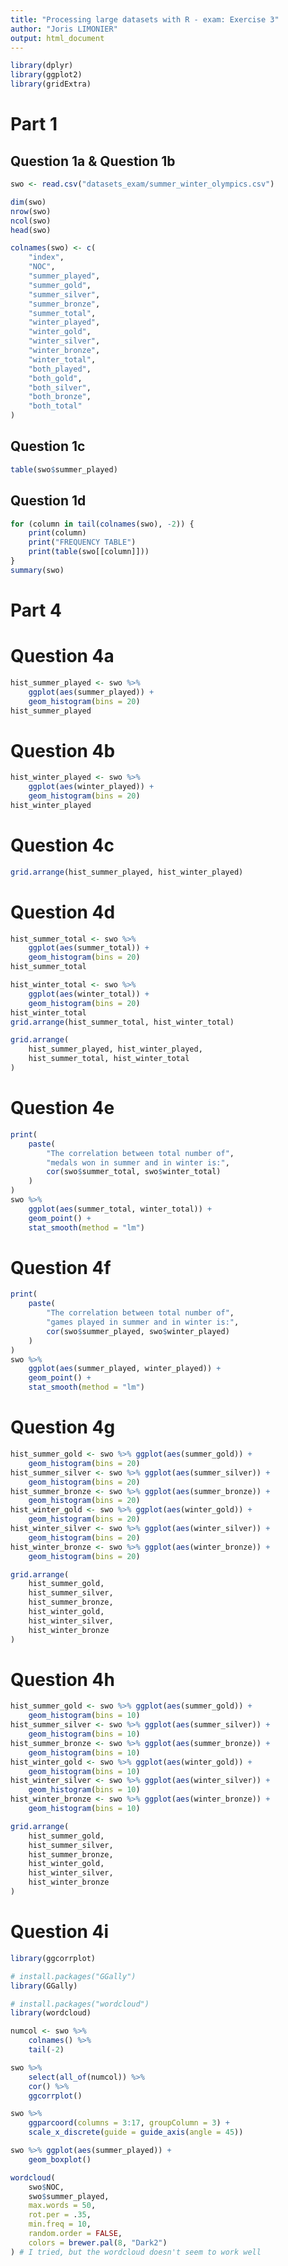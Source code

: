 ```yaml
---
title: "Processing large datasets with R - exam: Exercise 3"
author: "Joris LIMONIER"
output: html_document
---
```


```r
library(dplyr)
library(ggplot2)
library(gridExtra)
```

# Part 1
## Question 1a & Question 1b
```r
swo <- read.csv("datasets_exam/summer_winter_olympics.csv")

dim(swo)
nrow(swo)
ncol(swo)
head(swo)

colnames(swo) <- c(
    "index",
    "NOC",
    "summer_played",
    "summer_gold",
    "summer_silver",
    "summer_bronze",
    "summer_total",
    "winter_played",
    "winter_gold",
    "winter_silver",
    "winter_bronze",
    "winter_total",
    "both_played",
    "both_gold",
    "both_silver",
    "both_bronze",
    "both_total"
)
```
## Question 1c
```r
table(swo$summer_played)
```

## Question 1d
```r
for (column in tail(colnames(swo), -2)) {
    print(column)
    print("FREQUENCY TABLE")
    print(table(swo[[column]]))
}
summary(swo)
```

# Part 4
# Question 4a
```r
hist_summer_played <- swo %>%
    ggplot(aes(summer_played)) +
    geom_histogram(bins = 20)
hist_summer_played
```

# Question 4b
```r
hist_winter_played <- swo %>%
    ggplot(aes(winter_played)) +
    geom_histogram(bins = 20)
hist_winter_played
```

# Question 4c
```r
grid.arrange(hist_summer_played, hist_winter_played)
```

# Question 4d

```r
hist_summer_total <- swo %>%
    ggplot(aes(summer_total)) +
    geom_histogram(bins = 20)
hist_summer_total

hist_winter_total <- swo %>%
    ggplot(aes(winter_total)) +
    geom_histogram(bins = 20)
hist_winter_total
grid.arrange(hist_summer_total, hist_winter_total)

grid.arrange(
    hist_summer_played, hist_winter_played,
    hist_summer_total, hist_winter_total
)
```

# Question 4e
```r
print(
    paste(
        "The correlation between total number of",
        "medals won in summer and in winter is:",
        cor(swo$summer_total, swo$winter_total)
    )
)
swo %>%
    ggplot(aes(summer_total, winter_total)) +
    geom_point() +
    stat_smooth(method = "lm")
```


# Question 4f
```r
print(
    paste(
        "The correlation between total number of",
        "games played in summer and in winter is:",
        cor(swo$summer_played, swo$winter_played)
    )
)
swo %>%
    ggplot(aes(summer_played, winter_played)) +
    geom_point() +
    stat_smooth(method = "lm")
```

# Question 4g
```r
hist_summer_gold <- swo %>% ggplot(aes(summer_gold)) +
    geom_histogram(bins = 20)
hist_summer_silver <- swo %>% ggplot(aes(summer_silver)) +
    geom_histogram(bins = 20)
hist_summer_bronze <- swo %>% ggplot(aes(summer_bronze)) +
    geom_histogram(bins = 20)
hist_winter_gold <- swo %>% ggplot(aes(winter_gold)) +
    geom_histogram(bins = 20)
hist_winter_silver <- swo %>% ggplot(aes(winter_silver)) +
    geom_histogram(bins = 20)
hist_winter_bronze <- swo %>% ggplot(aes(winter_bronze)) +
    geom_histogram(bins = 20)

grid.arrange(
    hist_summer_gold,
    hist_summer_silver,
    hist_summer_bronze,
    hist_winter_gold,
    hist_winter_silver,
    hist_winter_bronze
)
```

# Question 4h
```r
hist_summer_gold <- swo %>% ggplot(aes(summer_gold)) +
    geom_histogram(bins = 10)
hist_summer_silver <- swo %>% ggplot(aes(summer_silver)) +
    geom_histogram(bins = 10)
hist_summer_bronze <- swo %>% ggplot(aes(summer_bronze)) +
    geom_histogram(bins = 10)
hist_winter_gold <- swo %>% ggplot(aes(winter_gold)) +
    geom_histogram(bins = 10)
hist_winter_silver <- swo %>% ggplot(aes(winter_silver)) +
    geom_histogram(bins = 10)
hist_winter_bronze <- swo %>% ggplot(aes(winter_bronze)) +
    geom_histogram(bins = 10)

grid.arrange(
    hist_summer_gold,
    hist_summer_silver,
    hist_summer_bronze,
    hist_winter_gold,
    hist_winter_silver,
    hist_winter_bronze
)
```

# Question 4i
```r
library(ggcorrplot)

# install.packages("GGally")
library(GGally)

# install.packages("wordcloud")
library(wordcloud)

numcol <- swo %>%
    colnames() %>%
    tail(-2)

swo %>%
    select(all_of(numcol)) %>%
    cor() %>%
    ggcorrplot()

swo %>%
    ggparcoord(columns = 3:17, groupColumn = 3) +
    scale_x_discrete(guide = guide_axis(angle = 45))

swo %>% ggplot(aes(summer_played)) +
    geom_boxplot()

wordcloud(
    swo$NOC,
    swo$summer_played,
    max.words = 50,
    rot.per = .35,
    min.freq = 10,
    random.order = FALSE,
    colors = brewer.pal(8, "Dark2")
) # I tried, but the wordcloud doesn't seem to work well
```